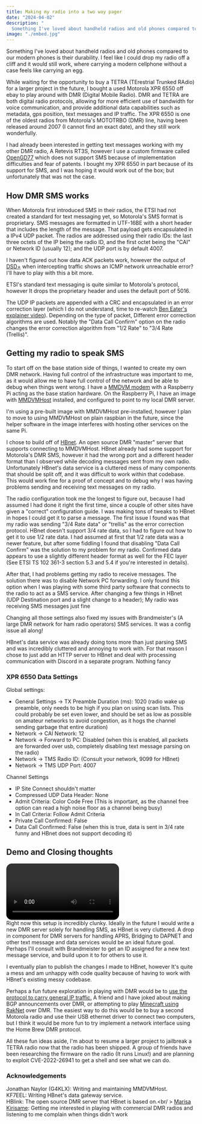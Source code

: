 ```yaml
---
title: Making my radio into a two way pager
date: "2024-04-02"
description: "
  Something I've loved about handheld radios and old phones compared to our modern phones is their durability. I feel like I could drop my radio off a cliff and it would still work, where carrying a modern cellphone without a case feels like carrying an egg..."
image: "./embed.jpg"
---
```



Something I've loved about handheld radios and old phones compared to our modern phones is their durability. I feel like I could drop my radio off a cliff and it would still work, where carrying a modern cellphone without a case feels like carrying an egg.

While waiting for the opportunity to buy a TETRA (TErestrial Trunked RAdio) for a larger project in the future, I bought a used Motorola XPR 6550 off ebay to play around with DMR (Digital Mobile Radio). DMR and TETRA are both digital radio protocols, allowing for more efficient use of bandwidth for voice communication, and provide additional data capabilities such as metadata, gps position, text messages and IP traffic. The XPR 6550 is one of the oldest radios from Motorola's MOTOTRBO (DMR) line, having been released around 2007 (I cannot find an exact date), and they still work wonderfully.

I had already been interested in getting text messages working with my other DMR radio, A Retevis RT3S, however I use a custom firmware called [OpenGD77](https://opengd77.com) which does not support SMS because of implementation difficulties and fear of patents. I bought my XPR 6550 in part because of its support for SMS, and I was hoping it would work out of the box; but unfortunately that was not the case.

## How DMR SMS works

When Motorola first introduced SMS in their radios, the ETSI had not created a standard for text messaging yet, so Motorola's SMS format is proprietary. SMS messages are formatted in UTF-16BE with a short header that includes the length of the message. That payload gets encapsulated in a IPv4 UDP packet. The radios are addressed using their radio IDs: the last three octets of the IP being the radio ID, and the first octet being the "CAI" or Network ID (usually 12); and the UDP port is by default 4007.

I haven't figured out how data ACK packets work, however the output of [DSD+](https://www.dsdplus.com/) when intercepting traffic shows an ICMP network unreachable error? I'll have to play with this a bit more.

ETSI's standard text messaging is quite similar to Motorola's protocol, however It drops the proprietary header and uses the default port of 5016.

The UDP IP packets are appended with a CRC and encapsulated in an error correction layer (which I do not understand, time to re-watch [Ben Eater's explainer video](https://www.youtube.com/watch?v=h0jloehRKas)). Depending on the type of packet, Different error correction algorithms are used. Notably the "Data Call Confirm" option on the radio changes the error correction algorithm from "1/2 Rate" to "3/4 Rate (Trellis)".

## Getting my radio to speak SMS

To start off on the base station side of things, I wanted to create my own DMR network. Having full control of the infrastructure was important to me, as it would allow me to have full control of the network and be able to debug when things went wrong. I have a [MMDVM modem](https://github.com/phl0/MMDVM_HS_Dual_Hat) with a Raspberry Pi acting as the base station hardware. On the Raspberry Pi, I have an image with [MMDVMHost](https://github.com/g4klx/MMDVMHost) installed, and configured to point to my local DMR server.

I'm using a pre-built image with MMDVMHost pre-installed, however I plan to move to using MMDVMHost on plain raspbian in the future, since the helper software in the image interferes with hosting other services on the same Pi.

I chose to build off of [HBnet](https://github.com/kf7eel/hbnet). An open source DMR "master" server that supports connecting to MMDVMHost. HBnet already had some support for Motorola's DMR SMS, however it had the wrong port and a different header format than I observed while decoding messages sent from my own radio. Unfortunately HBnet's data service is a cluttered mess of many components that should be split off, and it was difficult to work within that codebase. This would work fine for a proof of concept and to debug why I was having problems sending and receiving text messages on my radio.

The radio configuration took me the longest to figure out, because I had assumed I had done it right the first time, since a couple of other sites have given a "correct" configuration guide. I was making tons of tweaks to HBnet in hopes I could get it to parse a message. The first issue I found was that my radio was sending "3/4 Rate data" or "trellis" as the error correction protocol. HBnet doesn't support 3/4 rate data, so I had to figure out how to get it to use 1/2 rate data. I had assumed at first that 1/2 rate data was a newer feature, but after some fiddling I found that disabling "Data Call Confirm" was the solution to my problem for my radio. Confirmed data appears to use a slightly different header format as well for the FEC layer (See ETSI TS 102 361-3 section 5.3 and 5.4 if you're interested in details).

After that, I had problems getting my radio to receive messages. The solution there was to disable Network PC forwarding. I only found this option when I was playing with some third party software that connects to the radio to act as a SMS service. After changing a few things in HBnet (UDP Destination port and a slight change to a header); My radio was receiving SMS messages just fine

Changing all those settings also fixed my issues with Brandmeister's (A large DMR network for ham radio operators) SMS services. It was a config issue all along!

HBnet's data service was already doing tons more than just parsing SMS and was incredibly cluttered and annoying to work with. For that reason I chose to just add an HTTP server to HBnet and deal with processing communication with Discord in a separate program. Nothing fancy

### XPR 6550 Data Settings

Global settings:

- General Settings -> TX Preamble Duration (ms): 1020 (radio wake up preamble, only needs to be high if you plan on using scan lists. This could probably be set even lower, and should be set as low as possible on amateur networks to avoid congestion, as it hogs the channel sending garbage that entire duration)
- Network -> CAI Network: 12
- Network -> Forward to PC: Disabled (when this is enabled, all packets are forwarded over usb, completely disabling text message parsing on the radio)
- Network -> TMS Radio ID: (Consult your network, 9099 for HBnet)
- Network -> TMS UDP Port: 4007

Channel Settings

- IP Site Connect shouldn't matter
- Compressed UDP Data Header: None
- Admit Criteria: Color Code Free (This is important, as the channel free option can read a high noise floor as a channel being busy)
- In Call Criteria: Follow Admit Criteria
- Private Call Confirmed: False
- Data Call Confirmed: False (when this is true, data is sent in 3/4 rate funny and HBnet does not support decoding it)

## Demo and Closing thoughts

<video style="max-width: 100%; border-radius: 15px" controls>
  <source src={demoVideo} type="video/mp4" />
</video>
<br />
Right now this setup is incredibly clunky. Ideally in the future I would write a new DMR server solely for handling SMS, as HBnet is very cluttered. A drop in component for DMR servers for handling APRS, Bridging to DAPNET and other text message and data services would be an ideal future goal. Perhaps I'll consult with Brandmeister to get an ID assigned for a new text message service, and build upon it to for others to use it.

I eventually plan to publish the changes I made to HBnet, however It's quite a mess and am unhappy with code quality because of having to work with HBnet's existing messy codebase.

Perhaps a fun future exploration in playing with DMR would be to [use the protocol to carry general IP traffic.](https://www.youtube.com/watch?v=Rs6NRC6L3xw) A friend and I have joked about making BGP announcements over DMR, or attempting to play [Minecraft using RakNet](https://modrinth.com/plugin/raknetify) over DMR. The easiest way to do this would be to buy a second Motorola radio and use their USB ethernet driver to connect two computers, but I think it would be more fun to try implement a network interface using the Home Brew DMR protocol.

All these fun ideas aside, I'm about to resume a larger project to jailbreak a TETRA radio now that the radio has been shipped. A group of friends have been researching the firmware on the radio (It runs Linux!) and are planning to exploit CVE-2022-26941 to get a shell and see what we can do.

### Acknowledgements

Jonathan Naylor (G4KLX): Writing and maintaining MMDVMHost.<br />
KF7EEL: Writing HBnet's data gateway service.<br />
HBlink: The open source DMR server that HBnet is based on.<br/ >
[Marisa Kirisame](https://marisakirisame.net): Getting me interested in playing with commercial DMR radios and listening to me complain when things didn't work<br />
